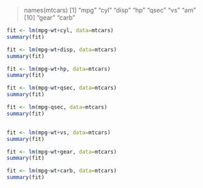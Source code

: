 > names(mtcars)
 [1] "mpg"  "cyl"  "disp" "hp" "qsec" "vs"   "am"  
[10] "gear" "carb"

```r
fit <- lm(mpg~wt+cyl, data=mtcars)
summary(fit)

fit <- lm(mpg~wt+disp, data=mtcars)
summary(fit)

fit <- lm(mpg~wt+hp, data=mtcars)
summary(fit)

fit <- lm(mpg~wt+qsec, data=mtcars)
summary(fit)

fit <- lm(mpg~qsec, data=mtcars)
summary(fit)


fit <- lm(mpg~wt+vs, data=mtcars)
summary(fit)

fit <- lm(mpg~wt+gear, data=mtcars)
summary(fit)

fit <- lm(mpg~wt+carb, data=mtcars)
summary(fit)


```
